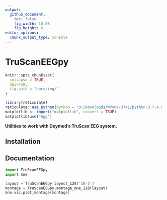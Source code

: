 ```yaml
---
output: 
  github_document:
    toc: false
    fig_width: 10.08
    fig_height: 6
editor_options: 
  chunk_output_type: console
---
```

# TruScanEEGpy

```r
knitr::opts_chunk$set(
  collapse = TRUE,
  dpi=450,
  fig.path = "docs/img/"
)

library(reticulate)
reticulate::use_python(python = "D:/Downloads/WPy64-3741/python-3.7.4.amd64/python.exe")
matplotlib <- import("matplotlib", convert = TRUE)
matplotlib$use("Agg")
```

**Utilities to work with Deymed's TruScan EEG system.**

## Installation

## Documentation

```python
import TruScanEEGpy
import mne

layout = TruScanEEGpy.layout_128('10-5')
montage = TruScanEEGpy.montage_mne_128(layout)
mne.viz.plot_montage(montage)
```

